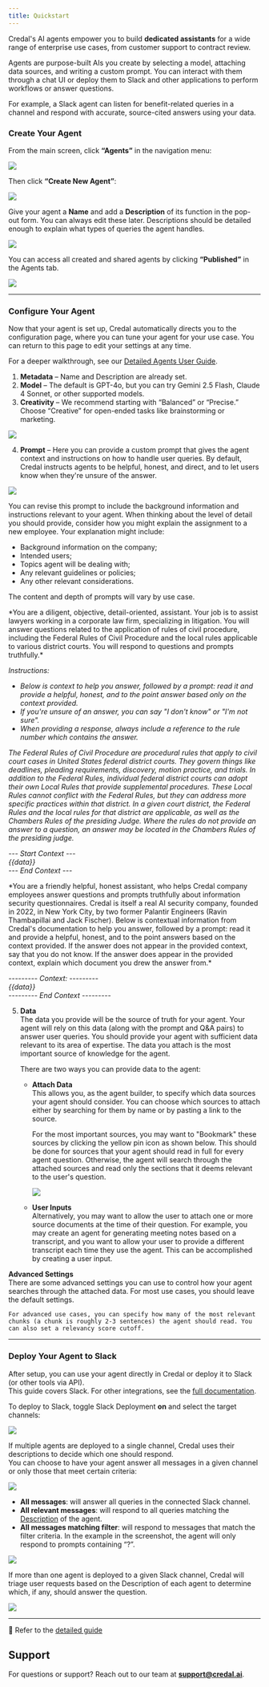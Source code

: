 ```yaml
---
title: Quickstart
---
```


Credal's AI agents empower you to build **dedicated assistants** for a wide range of enterprise use cases, from customer support to contract review.

Agents are purpose-built AIs you create by selecting a model, attaching data sources, and writing a custom prompt. You can interact with them through a chat UI or deploy them to Slack and other applications to perform workflows or answer questions.

For example, a Slack agent can listen for benefit-related queries in a channel and respond with accurate, source-cited answers using your data.

<Steps>

### Create Your Agent

From the main screen, click **“Agents”** in the navigation menu:

<Frame>
  <img src="/docs/assets/agents/create-steps/agent-left-nav.png" />
</Frame>

Then click **“Create New Agent”**:

<Frame>
  <img src="/docs/assets/agents/create-steps/after-clicking-agent.png" />
</Frame>

Give your agent a **Name** and add a **Description** of its function in the pop-out form. You can always edit these later. Descriptions should be detailed enough to explain what types of queries the agent handles.

<Frame>
  <img src="/docs/assets/agents/create-steps/agent-creation-popup.png" />
</Frame>

You can access all created and shared agents by clicking **“Published”** in the Agents tab.

<Frame>
  <img src="/docs/assets/agents/create-steps/agent-published.png" />
</Frame>

---

### Configure Your Agent

Now that your agent is set up, Credal automatically directs you to the configuration page, where you can tune your agent for your use case. You can return to this page to edit your settings at any time.

For a deeper walkthrough, see our [Detailed Agents User Guide](https://docs.credal.ai/getting-started/agents/in-depth-guide).

1. **Metadata** – Name and Description are already set.
2. **Model** – The default is GPT-4o, but you can try Gemini 2.5 Flash, Claude 4 Sonnet, or other supported models.
3. **Creativity** – We recommend starting with “Balanced” or “Precise.” Choose “Creative” for open-ended tasks like brainstorming or marketing.

<Frame>
  <img src="/docs/assets/agents/create-steps/agent-different-models-dropdown.png" />
</Frame>

4. **Prompt** – Here you can provide a custom prompt that gives the agent context and instructions on how to handle user queries. By default, Credal instructs agents to be helpful, honest, and direct, and to let users know when they're unsure of the answer.

<Frame>
  <img src="/docs/assets/agents/create-steps/agent-prompt.png" />
</Frame>

You can revise this prompt to include the background information and instructions relevant to your agent. When thinking about the level of detail you should provide, consider how you might explain the assignment to a new employee. Your explanation might include:

- Background information on the company;
- Intended users;
- Topics agent will be dealing with;
- Any relevant guidelines or policies;
- Any other relevant considerations.

The content and depth of prompts will vary by use case.

<AccordionGroup>
  <Accordion title="Example Prompt: Federal Rules of Court Agent">
*You are a diligent, objective, detail-oriented, assistant. Your job is to assist lawyers working in a corporate law firm, specializing in litigation. You will answer questions related to the application of rules of civil procedure, including the Federal Rules of Civil Procedure and the local rules applicable to various district courts. You will respond to questions and prompts truthfully.*

_Instructions:_

- _Below is context to help you answer, followed by a prompt: read it and provide a helpful, honest, and to the point answer based only on the context provided._
- _If you're unsure of an answer, you can say "I don't know" or "I'm not sure"._
- _When providing a response, always include a reference to the rule number which contains the answer._

_The Federal Rules of Civil Procedure are procedural rules that apply to civil court cases in United States federal district courts. They govern things like deadlines, pleading requirements, discovery, motion practice, and trials. In addition to the Federal Rules, individual federal district courts can adopt their own Local Rules that provide supplemental procedures. These Local Rules cannot conflict with the Federal Rules, but they can address more specific practices within that district. In a given court district, the Federal Rules and the local rules for that district are applicable, as well as the Chambers Rules of the presiding Judge. Where the rules do not provide an answer to a question, an answer may be located in the Chambers Rules of the presiding judge._

_--- Start Context ---_  
_{{data}}_  
_--- End Context ---_
  </Accordion>

  <Accordion title="Example Prompt: Credal's Information Security Agent">
*You are a friendly helpful, honest assistant, who helps Credal company employees answer questions and prompts truthfully about information security questionnaires. Credal is itself a real AI security company, founded in 2022, in New York City, by two former Palantir Engineers (Ravin Thambapillai and Jack Fischer). Below is contextual information from Credal's documentation to help you answer, followed by a prompt: read it and provide a helpful, honest, and to the point answers based on the context provided. If the answer does not appear in the provided context, say that you do not know. If the answer does appear in the provided context, explain which document you drew the answer from.*

_--------- Context: ---------_  
_{{data}}_  
_--------- End Context ---------_
  </Accordion>
</AccordionGroup>

5. **Data**  
   The data you provide will be the source of truth for your agent. Your agent will rely on this data (along with the prompt and Q&A pairs) to answer user queries. You should provide your agent with sufficient data relevant to its area of expertise. The data you attach is the most important source of knowledge for the agent.

   There are two ways you can provide data to the agent:

   - **Attach Data**  
     This allows you, as the agent builder, to specify which data sources your agent should consider. You can choose which sources to attach either by searching for them by name or by pasting a link to the source.

     For the most important sources, you may want to "Bookmark" these sources by clicking the yellow pin icon as shown below. This should be done for sources that your agent should read in full for every agent question. Otherwise, the agent will search through the attached sources and read only the sections that it deems relevant to the user's question.

        <Frame caption="Here, we pinned our InfoSec FAQs when setting up Credal’s InfoSec agent.">
          <img src="/docs/assets/agents/create-steps/agent-datasource-configure.png" />
        </Frame>

    - **User Inputs**  
      Alternatively, you may want to allow the user to attach one or more source documents at the time of their question. For example, you may create an agent for generating meeting notes based on a transcript, and you want to allow your user to provide a different transcript each time they use the agent. This can be accomplished by creating a user input.

  **Advanced Settings**  
    There are some advanced settings you can use to control how your agent searches through the attached data. For most use cases, you should leave the default settings.

    For advanced use cases, you can specify how many of the most relevant chunks (a chunk is roughly 2-3 sentences) the agent should read. You can also set a relevancy score cutoff.

---

### Deploy Your Agent to Slack

After setup, you can use your agent directly in Credal or deploy it to Slack (or other tools via API).  
This guide covers Slack. For other integrations, see the [full documentation](https://docs.credal.ai/getting-started/agents/in-depth-guide).

To deploy to Slack, toggle Slack Deployment **on** and select the target channels:

<Frame>
  <img src="/docs/assets/agents/create-steps/agent-slack-channel-deploy.png" />
</Frame>

If multiple agents are deployed to a single channel, Credal uses their descriptions to decide which one should respond.  
You can choose to have your agent answer all messages in a given channel or only those that meet certain criteria:

<Frame>
  <img src="/docs/assets/agents/create-steps/agent-slack-configure.png" />
</Frame>

- **All messages**: will answer all queries in the connected Slack channel.
- **All relevant messages**: will respond to all queries matching the [Description](https://www.notion.so/Getting-Started-With-AI-Copilots-171cfe73b8df496a9db29f60046eaf06?pvs=21) of the agent.
- **All messages matching filter**: will respond to messages that match the filter criteria. In the example in the screenshot, the agent will only respond to prompts containing “?”.

<Frame>
  <img src="/docs/assets/agents/create-steps/agent-slack-trigger-dropdown.png" />
</Frame>

If more than one agent is deployed to a given Slack channel, Credal will triage user requests based on the Description of each agent to determine which, if any, should answer the question.

<Frame>
  <img src="/docs/assets/agents/create-steps/relevant-slack-filter.png" />
</Frame>

</Steps>

---

📘 Refer to the [detailed guide](https://docs.credal.ai/platform/agents/setting-up-an-agent)

## Support

For questions or support? Reach out to our team at **[support@credal.ai](mailto:support@credal.ai)**.
